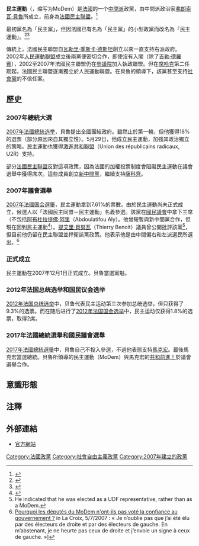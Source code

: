 {{NoteTA
|1=zh-hans:弗朗索瓦;zh-tw:法蘭索瓦;zh-hant:弗朗索瓦;
|2=zh-hans:贝鲁;zh-tw:白胡;zh-hant:貝魯;
}}
{{Infobox political party
| name = 民主運動
| native_name = Mouvement démocrate
| country = 法國
| logo = [[Image:MoDem_logo.svg|150px]]
| colorcode= {{Party meta/color/法國民主運動}}
| leader = [[弗朗索瓦·貝魯|弗朗索瓦·貝魯]]
| foundation = 2007年12月1日
| predecessor = [[法國民主聯盟|法國民主聯盟]]
| membership_year = 2017
| membership = 7000<ref>[https://www.upr.fr/actualite/france/la-tres-instructive-publication-des-comptes-2017-des-partis-politiques-par-la-cnccfp-lupr-le-plus-grand-parti-independant-de-france-et-le-3e-par-le-nombre-dadherents/ La très instructive publication des comptes 2017 des partis politiques par la CNCCFP] {{Wayback|url=https://www.upr.fr/actualite/france/la-tres-instructive-publication-des-comptes-2017-des-partis-politiques-par-la-cnccfp-lupr-le-plus-grand-parti-independant-de-france-et-le-3e-par-le-nombre-dadherents/ |date=20190125130939 }} 2019年1月25日</ref>
| ideology = [[自由主義|自由主義]]<br>[[社會自由主義|社會自由主義]]<br>[[親歐洲主義|親歐洲主義]]<br>[[基督教民主主义|基督教民主主义]]
| position = [[中間派|中間]]至[[中間偏右|中間偏右]]<ref>{{cite book|author=Bruno Amable|title=Structural Crisis and Institutional Change in Modern Capitalism: French Capitalism in Transition|url=https://books.google.com/books?id=ZjNdDgAAQBAJ&pg=PA234|year=2017|publisher=OUP Oxford|isbn=978-0-19-109188-9|page=234|access-date=2021-11-28|archive-date=2021-11-28|archive-url=https://web.archive.org/web/20211128071856/https://books.google.com/books?id=ZjNdDgAAQBAJ&pg=PA234|dead-url=no}}<br>- {{cite web|url=https://uk.reuters.com/article/uk-france-election-modem-idUKKBN1941R0|title=French PM rebukes minister Bayrou for complaining to broadcaster|work=Reuters|date=2017-06-13|access-date=2018-06-09|archive-date=2017-06-20|archive-url=https://web.archive.org/web/20170620062403/http://uk.reuters.com/article/uk-france-election-modem-idUKKBN1941R0|dead-url=no}}</ref>
| european = [[歐洲民主黨|歐洲民主黨]]
| europarl = [[歐洲自由民主聯盟|歐洲自由民主聯盟]]
| international = [[民主主義者聯盟|民主主義者聯盟]]（历史上）
| colours = [[橙色|橙色]]
| headquarters = 133''bis'', rue de l'Université<br />
75007 Paris
| website = [http://www.mouvementdemocrate.com www.mouvementdemocrate.com]
|seats1_title = [[法國國民議會|國民議會]]
|seats1 = {{Infobox political party/seats|42|577|hex={{Party meta/color/法國民主運動}}}}
|seats2_title = [[法國參議院|參議院]]
|seats2 = {{Infobox political party/seats|4|343|hex={{Party meta/color/法國民主運動}}}}
|seats3_title = [[歐洲議會|歐洲議會]]
|seats3 = {{Infobox political party/seats|5|79|hex={{Party meta/color/法國民主運動}}}}
|seats4_title = 大區議會
|seats4 =  {{Infobox political party/seats|32|1880|hex={{Party meta/color/法國民主運動}}}}
}}
'''民主運動'''（{{lang-fr|Mouvement démocrate}}，缩写为MoDem）是[[法國|法國]]的一个[[中間派|中間派]]政黨，由中間派政治家[[弗朗索瓦·貝魯|弗朗索瓦·貝魯]]所成立，前身為[[法國民主聯盟|法國民主聯盟]]。<ref>{{cite web | url=http://news.bbc.co.uk/2/hi/europe/6591461.stm | title='Kingmaker' snubs French rivals | publisher=[[BBC_News|BBC News]] | date=2007-04-25 | accessdate=2007-05-06 | archive-date=2007-05-27 | archive-url=https://web.archive.org/web/20070527204318/http://news.bbc.co.uk/2/hi/europe/6591461.stm | dead-url=no }}</ref>

最初黨名為「民主黨」，但因法國已有名為「民主黨」的小型政黨而改名為「民主運動」。<ref>{{cite web | url=http://www.lemonde.fr/web/article/0,1-0@2-823448,36-905824,0.html | title=François Bayrou baptisera son parti "Mouvement démocrate" | publisher=''[[Le_Monde|Le Monde]]'' | date=2007-05-05 | accessdate=2007-05-06 | language=fr | archive-url=https://web.archive.org/web/20070508120504/http://www.lemonde.fr/web/article/0,1-0@2-823448,36-905824,0.html | archive-date=2007-05-08 | dead-url=yes }}</ref><ref>{{cite web | url=http://www.liberation.fr/actualite/politiques/elections2007/250405.FR.php | title=Le futur «Parti démocrate» de Bayrou existe déjà | publisher=''[[Libération|Libération]]'' | date=2007-04-27 | accessdate=2007-05-06 | language=fr | archive-date=2007-04-27 | archive-url=https://web.archive.org/web/20070427151759/http://www.liberation.fr/actualite/politiques/elections2007/250405.FR.php | dead-url=no }}</ref>

傳統上，法國民主聯盟自[[瓦勒里·季斯卡·德斯坦|瓦勒里·季斯卡·德斯坦]]創立以來一直支持右派政府。2002年[[人民運動聯盟|人民運動聯盟]]成立後兩黨便密切合作，即使沒有入閣（除了[[吉勒·德羅賓|吉勒·德羅賓]]），2002至2007年法國民主聯盟仍在[[法國參議院|參議院]]加入執政聯盟。但在[[席哈克|席哈克]]第二任期起，法國民主聯盟逐漸獨立於人民運動聯盟。在貝魯的領導下，該黨甚至支持[[社會黨_(法國)|社會黨]]的不信任案。

==歷史==
===2007年總統大選===
[[2007年法國總統选举|2007年法國總統选举]]，貝魯提出全國團結政府。雖然止於第一輪，但他獲得18%的選票（部分原因來自其獨立性）。5月29日，他成立民主運動，加強其政治獨立的策略。民主運動也獲得[[激進共和聯盟|激進共和聯盟]]（Union des républicains radicaux, U2R）支持。

部分[[法國民主聯盟|法國民主聯盟]]反對這項政策，因為法國的加權投票制度會阻礙民主運動在議會選舉中獲得席次。這些成員創立[[新中間黨|新中間黨]]，繼續支持[[薩科齊|薩科齊]]。

===2007年議會選舉===
[[2007年法國国会選舉|2007年法國国会選舉]]，民主運動拿到7.61%的票數。由於民主運動尚未正式成立，候選人以「法國民主同盟－民主運動」名義參選。該黨在[[法國國民議會|國民議會]]中拿下三席（不包括[[阿布杜拉提佛·阿里|阿布杜拉提佛·阿里]]（Abdoulatifou Aly）。他曾短暫與新中間黨合作，但現在回到民主運動<ref>{{cite web|url= http://www.assemblee-nationale.fr/13/tribun/fiches_id/337586.asp|title= Assemblée Nationale|accessdate= 2011-08-07|archive-date= 2011-08-03|archive-url= https://web.archive.org/web/20110803114903/http://www.assemblee-nationale.fr/13/tribun/fiches_id/337586.asp|dead-url= no}}</ref>）。[[提艾里·貝努瓦|提艾里·貝努瓦]]（Thierry Benoit）議員曾公開批評該黨<ref>He indicated that he was elected as a UDF representative, rather than as a MoDem.</ref>，但目前他仍留在民主聯盟並捍衛該黨政策。他表示他是由中間偏右和左派選民所選出。<ref>[http://www.bayrou.fr/media/lequipe/benoit-lacroix-050707.html Pourquoi les députés du MoDem n'ont-ils pas voté la confiance au gouvernement ?] {{webarchive|url=https://web.archive.org/web/20070824040506/http://www.bayrou.fr/media/lequipe/benoit-lacroix-050707.html |date=2007-08-24 }} in La Croix, 5/7/2007 : « Je n’oublie pas que j’ai été élu par des électeurs de droite et par des électeurs de gauche. En m’abstenant, je ne heurte pas ceux de droite et j’envoie un signe à ceux de gauche. »]</ref>

===正式成立===
民主運動在2007年12月1日正式成立。貝魯當選黨魁。

===2012年法国总统选举和国民议会选举===
[[2012年法国总统选举|2012年法国总统选举]]中，贝鲁代表民主运动第三次参加总统选举，但只获得了9.3%的选票。而在随后进行了[[2012年法国国会选举|2012年法国国会选举]]中，民主运动仅获得1.8%的选票，取得2席。

===2017年法國總統選舉和國民議會選舉===
[[2017年法國總統選舉|2017年法國總統選舉]]中，貝魯自己不投入參選，不過他表態支持[[埃瑪紐耶爾·馬克宏|馬克宏]]。最後馬克宏當選總統。貝魯所領導的民主運動（MoDem）與馬克宏的[[共和前進！|共和前進！]]於議會選舉合作。

==意識形態==

==注釋==
{{reflist}}

==外部連結==
*[http://www.mouvementdemocrate.fr/ 官方網站] {{Wayback|url=http://www.mouvementdemocrate.fr/ |date=20110203092924 }}
{{commons|Mouvement démocrate (France)}}

{{法國政黨}}

[[Category:法國政黨|Category:法國政黨]]
[[Category:社會自由主義政黨|Category:社會自由主義政黨]]
[[Category:2007年建立的政黨|Category:2007年建立的政黨]]